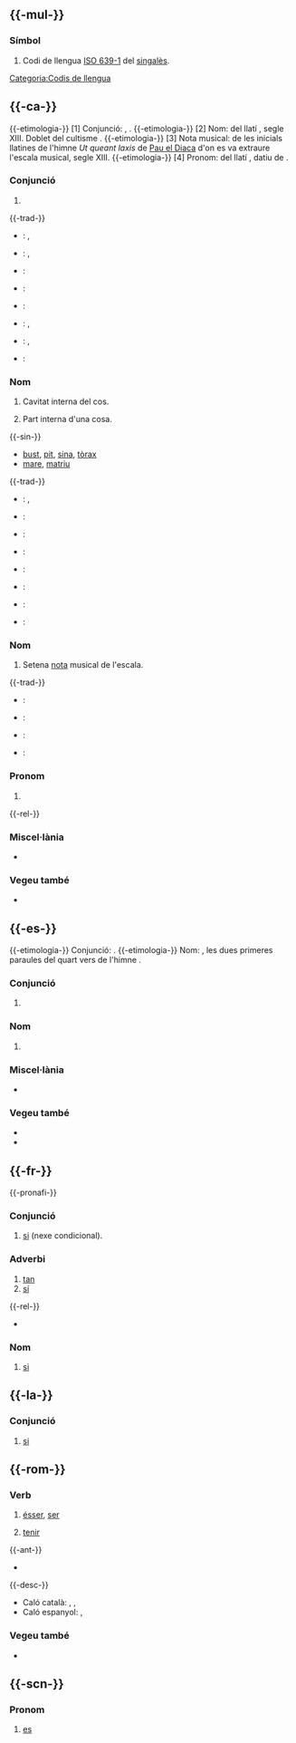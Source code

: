 {{vegeu|sí|Si|SI|sì|SÍ|ŝi}}

== {{-mul-}} ==

=== Símbol ===
{{entrada|mul|símbol}}

# Codi de llengua [[w:ISO 639-1|ISO 639-1]] del [[singalès]].

[[Categoria:Codis de llengua]]

== {{-ca-}} ==
{{ca-pron
|f-centr=LL-Q7026 (cat)-Unjoanqualsevol-si.wav
}}
{{-etimologia-}} [1] Conjunció: {{del-lang|la|ca|sī}}, {{etim-s|ca|XII}}.
{{-etimologia-}} [2] Nom: del llatí {{m|la|sĭnus}}, segle XIII. Doblet del cultisme {{doblet|ca|sinus}}.
{{-etimologia-}} [3] Nota musical: de les inicials llatines {{m|la|sancte|Sancte}} {{m|la|Ioannes}} de l'himne ''Ut queant laxis'' de [[w:Pau el Diaca|Pau el Diaca]] d'on es va extraure l'escala musical, segle XIII.
{{-etimologia-}} [4] Pronom: del llatí {{m|la|sibī}}, datiu de {{m|la|ille|t=ell}}.

=== Conjunció ===
{{entrada|ca|conjunció}}

# {{def-meta|Nexe condicional que introdueix un supòsit, una premissa.}}

{{-trad-}}
{{t-inici|Conjunció}}
* {{de}}: {{trad|de|wenn}}, {{trad|de|falls}}
* {{en}}: {{trad|en|if}}, {{trad|en|whether}}
* {{es}}: {{trad|es|si}}
* {{sl}}: {{trad|sl|če}}
* {{fr}}: {{trad|fr|si}}
* {{hi}}: {{trad|hi|अगर}}, {{trad|hi|यदि}}
* {{nl}}: {{trad|nl|indien}}, {{trad|nl|als}}
* {{ru}}: {{trad|ru|если}}
{{t-final}}

=== Nom ===
{{ca-nom|m|p=sins}}

# Cavitat interna del cos.
# {{marca|ca|per extensió}} Part interna d'una cosa.

{{-sin-}}
* [[bust]], [[pit]], [[sina]], [[tòrax]]
* [[mare]], [[matriu]]

{{-trad-}}
{{t-inici|Cavitat interna}}
* {{en}}: {{trad|en|cavity}}, {{trad|en|womb}}
* {{es}}: {{trad|es|seno}}
* {{fr}}: {{trad|fr|sinus}}
* {{it}}: {{trad|it|seno}}
{{t-final}}

{{t-inici|Part interna}}
* {{en}}: {{trad|en|heart}}
* {{es}}: {{trad|es|seno}}
* {{fr}}: {{trad|fr|sein}}
* {{it}}: {{trad|it|seno}}
{{t-final}}

=== Nom ===
{{ca-nom|m}}

# Setena [[nota]] musical de l'escala.

{{-trad-}}
{{t-inici|Nota musical}}
* {{en}}: {{trad|en|B}}
* {{es}}: {{trad|es|si}}
* {{fr}}: {{trad|fr|si}}
* {{it}}: {{trad|it|si}}
{{t-final}}

=== Pronom ===
{{entrada|ca|pronom}}

# {{def-meta|Forma del pronom reflexiu de tercera persona quan s'usa darrere de preposicions.}}

{{-rel-}}
{{ca-pronoms personals}}

=== Miscel·lània ===
* {{anagrames|ca|is}}

=== Vegeu també ===
* {{ca-dicc|diec|gdlc|optimot}}

{{catllengua|ca|música|anatomia}}

== {{-es-}} ==
{{es-pron|q=conjunció, àton}}
{{es-pron|q=nom}}
{{homòfons|es|sí}}
{{-etimologia-}} Conjunció: {{del-lang|la|es|si}}.
{{-etimologia-}} Nom: {{del-lang|la|es|[[sancte|Sancte]] [[Ioannes]]|t=Sant Joan}}, les dues primeres paraules del quart vers de l'himne ''{{w|Ut queant laxis}}''.

=== Conjunció ===
{{entrada|es|conj}}

# {{e|ca|si}} {{q|nexe condicional}}

=== Nom ===
{{es-nom|m}}

# {{e|ca|si}} {{q|nota musical}}

=== Miscel·lània ===
* {{es-sil}}

=== Vegeu també ===
* {{Viquipèdia|lang=es|Si (nota)}}
* {{DRAE}}

{{catllengua|es|música}}

== {{-fr-}} ==
{{-pronafi-}} {{pron|fr|/si/}}

=== Conjunció ===
{{entrada|fr|conj}}

# [[si#ca|si]] (nexe condicional).

=== Adverbi ===
{{entrada|fr|adv}}

# [[tan]]
# [[sí]] {{q|expressant desacord a una sentència o pregunta negativa}}

{{-rel-}}
* {{e|fr|oui}}

=== Nom ===
{{fr-nom|m-i}}

# [[#ca|si]] {{q|nota musical}}

{{catllengua|fr|música}}

== {{-la-}} ==
{{la-pron|sī}}

=== Conjunció ===
{{entrada|la|conj}}

# [[#ca|si]] {{q|nexe condicional}}
#: {{ex-us|la|'''Si''' versus horum duorum poetarum neglegetis, magna parte litterarum carebitis.‎|Si ignores els versos d'aquests dos poetes, mancarà una gran part de la literatura.}}

== {{-rom-}} ==

=== Verb ===
{{rom-entrada|verb}}

# [[ésser]], [[ser]]
# {{marca|rom|seguit d’acusatiu}} [[tenir]]

{{-ant-}}
* {{e|rom|naj}}

{{-desc-}}
* Caló català: {{e|rmq-x-ca|sinar|tr=siná}}, {{e|rmq-x-ca|sinyar|tr=sinjá}}, {{e|rmq-x-ca|sinelar|tr=sinəlà}}
* Caló espanyol: {{e|rmq-x-es|sinar|tr=sinár}}, {{e|rmq-x-es|sinelar|tr=sinelár}}

=== Vegeu també ===
* {{Cizmich-Adiego}}

== {{-scn-}} ==

=== Pronom ===
{{entrada|scn|pronom|reflexiu}}

# [[es]]
